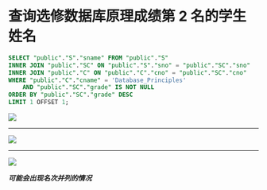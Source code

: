 # 查询选修数据库原理成绩第 2 名的学生姓名

```sql copy
SELECT "public"."S"."sname" FROM "public"."S"
INNER JOIN "public"."SC" ON "public"."S"."sno" = "public"."SC"."sno"
INNER JOIN "public"."C" ON "public"."C"."cno" = "public"."SC"."cno"
WHERE "public"."C"."cname" = 'Database_Principles'
    AND "public"."SC"."grade" IS NOT NULL
ORDER BY "public"."SC"."grade" DESC
LIMIT 1 OFFSET 1;
```

![](./2023-06-11-07-22-07.png)

---

![](./2023-06-11-07-21-42.png)

---

![](./2023-06-11-07-18-33.png)

***可能会出现名次并列的情况***
